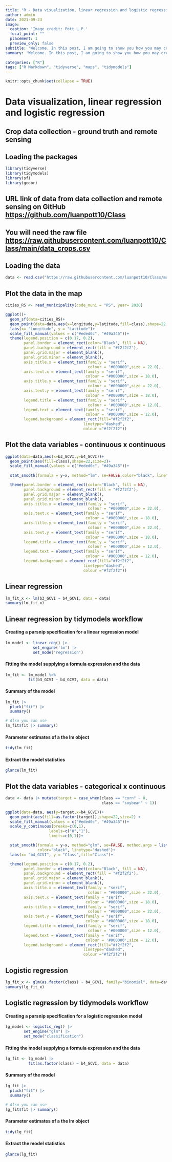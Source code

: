 ```yaml
---
title: "R - Data visualization, linear regression and logistic regression"
author: admin
date: 2021-09-23
image:
  caption: 'Image credit: Pott L.P.'
  focal_point: ""
  placement: 1
  preview_only: false
subtitle: 'Welcome. In this post, I am going to show you how you may create point maps, linear regression and logistic regression utilizing R base tools and tidymodels workflow.'
summary: 'Welcome. In this post, I am going to show you how you may create point maps, linear regression and logistic regression utilizing R base tools and tidymodels workflow.'
  
categories: ["R"]
tags: ["R Markdown", "tidyverse", "maps", "tidymodels"]
---
```


```r
knitr::opts_chunk$set(collapse = TRUE)
```

# Data visualization, linear regression and logistic regression
## Crop data collection - ground truth and remote sensing

## Loading the packages
```r
library(tidyverse)
library(tidymodels)
library(sf)
library(geobr)
```

## URL link of data from data collection and remote sensing on GitHub <https://github.com/luanpott10/Class>

## You will need the raw file <https://raw.githubusercontent.com/luanpott10/Class/main/data_crops.csv>

## Loading the data
```r
data <- read.csv("https://raw.githubusercontent.com/luanpott10/Class/main/data_crops.csv")
```

## Plot the data in the map
```r
cities_RS <- read_municipality(code_muni = "RS", year= 2020)

ggplot()+
  geom_sf(data=cities_RS)+
  geom_point(data=data,aes(x=longitude,y=latitude,fill=class),shape=22,size=2)+
  labs(x= "Longitude", y = "Latitude")+
  scale_fill_manual(values = c("#eded0c", "#49a345"))+
  theme(legend.position = c(0.17, 0.2),
        panel.border = element_rect(color="Black", fill = NA),
        panel.background = element_rect(fill = "#f2f2f2"),
        panel.grid.major = element_blank(),
        panel.grid.minor = element_blank(),
        axis.title.x = element_text(family = "serif",
                                    colour = "#000000",size = 22.0),
        axis.text.x = element_text(family = "serif",
                                   colour = "#000000",size = 18.0),
        axis.title.y = element_text(family = "serif",
                                    colour = "#000000",size = 22.0),
        axis.text.y = element_text(family = "serif",
                                   colour = "#000000",size = 18.0),
        legend.title = element_text(family = "serif",
                                    colour = '#000000',size = 12.0),
        legend.text = element_text(family = "serif",
                                   colour = '#000000',size = 12.0),
        legend.background = element_rect(fill="#f2f2f2",
                                  linetype="dashed", 
                                  colour ="#f2f2f2"))
```

## Plot the data variables - continuous x continuous
```r
ggplot(data=data,aes(x=b3_GCVI,y=b4_GCVI))+
  geom_point(aes(fill=class),shape=22,size=2)+
  scale_fill_manual(values = c("#eded0c", "#49a345"))+
  
  stat_smooth(formula = y~x, method="lm", se=FALSE,color="black", linetype='dashed')+

  theme(panel.border = element_rect(color="Black", fill = NA),
        panel.background = element_rect(fill = "#f2f2f2"),
        panel.grid.major = element_blank(),
        panel.grid.minor = element_blank(),
        axis.title.x = element_text(family = "serif",
                                    colour = "#000000",size = 22.0),
        axis.text.x = element_text(family = "serif",
                                   colour = "#000000",size = 18.0),
        axis.title.y = element_text(family = "serif",
                                    colour = "#000000",size = 22.0),
        axis.text.y = element_text(family = "serif",
                                   colour = "#000000",size = 18.0),
        legend.title = element_text(family = "serif",
                                    colour = '#000000',size = 12.0),
        legend.text = element_text(family = "serif",
                                   colour = '#000000',size = 12.0),
        legend.background = element_rect(fill="#f2f2f2",
                                  linetype="dashed", 
                                  colour ="#f2f2f2"))
```

## Linear regression
```r
lm_fit_x <- lm(b3_GCVI ~ b4_GCVI, data = data)
summary(lm_fit_x)
```

## Linear regression by tidymodels workflow
#### Creating a parsnip specification for a linear regression model
```r
lm_model <- linear_reg() |> 
            set_engine('lm') |> 
            set_mode('regression')
```

#### Fitting the model supplying a formula expression and the data
```r
lm_fit <- lm_model %>% 
          fit(b3_GCVI ~ b4_GCVI, data = data)
```

#### Summary of the model
```r
lm_fit |> 
  pluck("fit") |> 
  summary()

# Also you can use
lm_fit$fit |> summary()
```

#### Parameter estimates of a the lm object
```r
tidy(lm_fit)
```

#### Extract the model statistics
```r
glance(lm_fit)
```

## Plot the data variables - categorical x continuous
```r
data <- data |> mutate(target = case_when(class == "corn" ~ 0,
                                          class == "soybean" ~ 1))

ggplot(data=data, aes(y=target,x=b4_GCVI))+
  geom_point(aes(fill=as.factor(target)),shape=22,size=2) +
  scale_fill_manual(values = c("#eded0c", "#49a345"))+
  scale_y_continuous(breaks=c(0,1),
                   labels=c("0","1"),
                   limits=c(0,1))+

  stat_smooth(formula = y~x, method="glm", se=FALSE, method.args = list(family=binomial),
              color="black", linetype='dashed')+
  labs(x= "b4_GCVI", y = "Class",fill="Class")+

  theme(legend.position = c(0.17, 0.2),
        panel.border = element_rect(color="Black", fill = NA),
        panel.background = element_rect(fill = "#f2f2f2"),
        panel.grid.major = element_blank(),
        panel.grid.minor = element_blank(),
        axis.title.x = element_text(family = "serif",
                                    colour = "#000000",size = 22.0),
        axis.text.x = element_text(family = "serif",
                                   colour = "#000000",size = 18.0),
        axis.title.y = element_text(family = "serif",
                                    colour = "#000000",size = 22.0),
        axis.text.y = element_text(family = "serif",
                                   colour = "#000000",size = 18.0),
        legend.title = element_text(family = "serif",
                                    colour = '#000000',size = 12.0),
        legend.text = element_text(family = "serif",
                                   colour = '#000000',size = 12.0),
        legend.background = element_rect(fill="#f2f2f2",
                                  linetype="dashed", 
                                  colour ="#f2f2f2"))
```

## Logistic regression
```r
lg_fit_x <- glm(as.factor(class) ~ b4_GCVI, family="binomial", data=data)
summary(lg_fit_x)
```


## Logistic regression by tidymodels workflow
#### Creating a parsnip specification for a logistic regression model
```r
lg_model <- logistic_reg() |> 
        set_engine("glm") |> 
        set_mode("classification")
```

#### Fitting the model supplying a formula expression and the data
```r
lg_fit <- lg_model |> 
          fit(as.factor(class) ~ b4_GCVI, data = data)
```

#### Summary of the model
```r
lg_fit |> 
  pluck("fit") |> 
  summary()

# Also you can use
lg_fit$fit |> summary()
```

#### Parameter estimates of a the lm object
```r
tidy(lg_fit)
```

#### Extract the model statistics
```r
glance(lg_fit)
```



